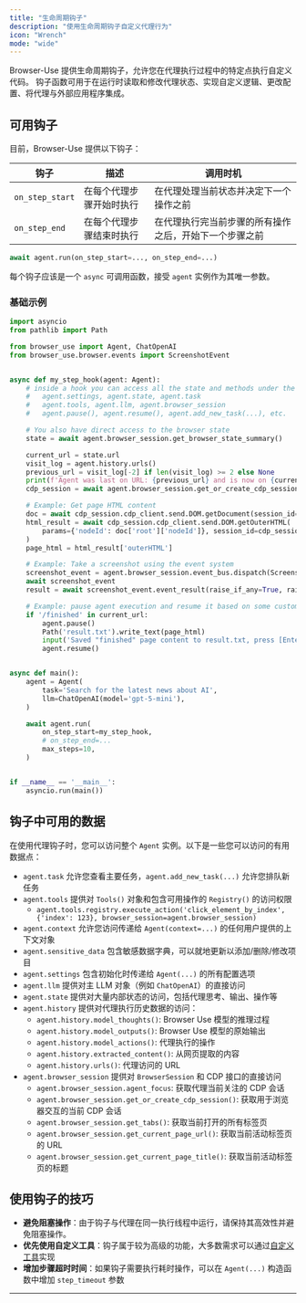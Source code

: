 ```yaml
---
title: "生命周期钩子"
description: "使用生命周期钩子自定义代理行为"
icon: "Wrench"
mode: "wide"
---
```


Browser-Use 提供生命周期钩子，允许您在代理执行过程中的特定点执行自定义代码。
钩子函数可用于在运行时读取和修改代理状态、实现自定义逻辑、更改配置、将代理与外部应用程序集成。

## 可用钩子

目前，Browser-Use 提供以下钩子：

| 钩子            | 描述                                       | 调用时机                                                                                          |
| --------------- | ------------------------------------------ | ------------------------------------------------------------------------------------------------- |
| `on_step_start` | 在每个代理步骤开始时执行                   | 在代理处理当前状态并决定下一个操作之前                                                              |
| `on_step_end`   | 在每个代理步骤结束时执行                   | 在代理执行完当前步骤的所有操作之后，开始下一个步骤之前                                              |

```python
await agent.run(on_step_start=..., on_step_end=...)
```

每个钩子应该是一个 `async` 可调用函数，接受 `agent` 实例作为其唯一参数。

### 基础示例

```python
import asyncio
from pathlib import Path

from browser_use import Agent, ChatOpenAI
from browser_use.browser.events import ScreenshotEvent


async def my_step_hook(agent: Agent):
	# inside a hook you can access all the state and methods under the Agent object:
	#   agent.settings, agent.state, agent.task
	#   agent.tools, agent.llm, agent.browser_session
	#   agent.pause(), agent.resume(), agent.add_new_task(...), etc.

	# You also have direct access to the browser state
	state = await agent.browser_session.get_browser_state_summary()

	current_url = state.url
	visit_log = agent.history.urls()
	previous_url = visit_log[-2] if len(visit_log) >= 2 else None
	print(f'Agent was last on URL: {previous_url} and is now on {current_url}')
	cdp_session = await agent.browser_session.get_or_create_cdp_session()

	# Example: Get page HTML content
	doc = await cdp_session.cdp_client.send.DOM.getDocument(session_id=cdp_session.session_id)
	html_result = await cdp_session.cdp_client.send.DOM.getOuterHTML(
		params={'nodeId': doc['root']['nodeId']}, session_id=cdp_session.session_id
	)
	page_html = html_result['outerHTML']

	# Example: Take a screenshot using the event system
	screenshot_event = agent.browser_session.event_bus.dispatch(ScreenshotEvent(full_page=False))
	await screenshot_event
	result = await screenshot_event.event_result(raise_if_any=True, raise_if_none=True)

	# Example: pause agent execution and resume it based on some custom code
	if '/finished' in current_url:
		agent.pause()
		Path('result.txt').write_text(page_html)
		input('Saved "finished" page content to result.txt, press [Enter] to resume...')
		agent.resume()


async def main():
	agent = Agent(
		task='Search for the latest news about AI',
		llm=ChatOpenAI(model='gpt-5-mini'),
	)

	await agent.run(
		on_step_start=my_step_hook,
		# on_step_end=...
		max_steps=10,
	)


if __name__ == '__main__':
	asyncio.run(main())
```

## 钩子中可用的数据

在使用代理钩子时，您可以访问整个 `Agent` 实例。以下是一些您可以访问的有用数据点：

- `agent.task` 允许您查看主要任务，`agent.add_new_task(...)` 允许您排队新任务
- `agent.tools` 提供对 `Tools()` 对象和包含可用操作的 `Registry()` 的访问权限
  - `agent.tools.registry.execute_action('click_element_by_index', {'index': 123}, browser_session=agent.browser_session)`
- `agent.context` 允许您访问传递给 `Agent(context=...)` 的任何用户提供的上下文对象
- `agent.sensitive_data` 包含敏感数据字典，可以就地更新以添加/删除/修改项目
- `agent.settings` 包含初始化时传递给 `Agent(...)` 的所有配置选项
- `agent.llm` 提供对主 LLM 对象（例如 `ChatOpenAI`）的直接访问
- `agent.state` 提供对大量内部状态的访问，包括代理思考、输出、操作等
- `agent.history` 提供对代理执行历史数据的访问：
  - `agent.history.model_thoughts()`: Browser Use 模型的推理过程
  - `agent.history.model_outputs()`: Browser Use 模型的原始输出
  - `agent.history.model_actions()`: 代理执行的操作
  - `agent.history.extracted_content()`: 从网页提取的内容
  - `agent.history.urls()`: 代理访问的 URL
- `agent.browser_session` 提供对 `BrowserSession` 和 CDP 接口的直接访问
  - `agent.browser_session.agent_focus`: 获取代理当前关注的 CDP 会话
  - `agent.browser_session.get_or_create_cdp_session()`: 获取用于浏览器交互的当前 CDP 会话
  - `agent.browser_session.get_tabs()`: 获取当前打开的所有标签页
  - `agent.browser_session.get_current_page_url()`: 获取当前活动标签页的 URL
  - `agent.browser_session.get_current_page_title()`: 获取当前活动标签页的标题

## 使用钩子的技巧

- **避免阻塞操作**：由于钩子与代理在同一执行线程中运行，请保持其高效性并避免阻塞操作。
- **优先使用自定义工具**：钩子属于较为高级的功能，大多数需求可以通过[自定义工具](/customize/tools/basics)实现
- **增加步骤超时时间**：如果钩子需要执行耗时操作，可以在 `Agent(...)` 构造函数中增加 `step_timeout` 参数

---